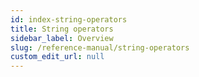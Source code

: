 ```yaml
---
id: index-string-operators
title: String operators
sidebar_label: Overview
slug: /reference-manual/string-operators
custom_edit_url: null
---
```



<div>
	<div className="row">
		<div className="col">
			<Card
				title="String concatenation"
				page={useBaseUrl(
					'/reference-manual/string-operators/string-concatenation'
				)}
			/>
		</div>
	</div>
</div>
